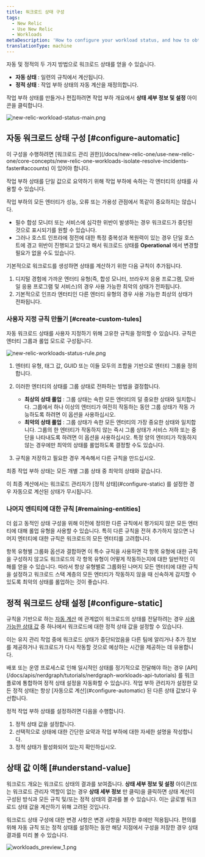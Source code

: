 ```yaml
---
title: 워크로드 상태 구성
tags:
  - New Relic
  - Use New Relic
  - Workloads
metaDescription: 'How to configure your workload status, and how to obtain the workload status.'
translationType: machine
---
```





자동 및 정적의 두 가지 방법으로 워크로드 상태를 얻을 수 있습니다.

* **자동 상태** : 일련의 규칙에서 계산됩니다.
* **정적 상태** : 작업 부하 상태의 자동 계산을 재정의합니다.

작업 부하 상태를 만들거나 편집하려면 작업 부하 개요에서 **상태 세부 정보 및 설정** 아이콘을 클릭합니다.

<img
  title="new-relic-workload-status-main.png"
  alt="new-relic-workload-status-main.png"
  src={newRelicWorkloadStatusMain}
/>

## 자동 워크로드 상태 구성 [#configure-automatic]

<Callout variant="important">
  이 구성을 수행하려면 [워크로드 관리 권한](/docs/new-relic-one/use-new-relic-one/core-concepts/new-relic-one-workloads-isolate-resolve-incidents-faster#accounts) 이 있어야 합니다.
</Callout>

작업 부하 상태를 단일 값으로 요약하기 위해 작업 부하에 속하는 각 엔터티의 상태를 사용할 수 있습니다.

작업 부하의 모든 엔터티가 성능, 오류 또는 가용성 관점에서 똑같이 중요하지는 않습니다.

* 필수 합성 모니터 또는 서비스에 심각한 위반이 발생하는 경우 워크로드가 중단된 것으로 표시되기를 원할 수 있습니다.
* 그러나 호스트 인프라에 정전에 대한 특정 중복성과 복원력이 있는 경우 단일 호스트에 경고 위반이 진행되고 있다고 해서 워크로드 상태를 **Operational** 에서 변경할 필요가 없을 수도 있습니다.

기본적으로 워크로드를 생성하면 상태를 계산하기 위한 다음 규칙이 추가됩니다.

1. 디지털 경험에 가까운 엔터티 유형(즉, 합성 모니터, 브라우저 응용 프로그램, 모바일 응용 프로그램 및 서비스)의 경우 사용 가능한 최악의 상태가 전파됩니다.
2. 기본적으로 인프라 엔터티인 다른 엔터티 유형의 경우 사용 가능한 최상의 상태가 전파됩니다.

### 사용자 지정 규칙 만들기 [#create-custom-tules]

자동 워크로드 상태를 사용자 지정하기 위해 고유한 규칙을 정의할 수 있습니다. 규칙은 엔터티 그룹과 롤업 모드로 구성됩니다.

<img
  title="new-relic-workloads-status-rule.png"
  alt="new-relic-workloads-status-rule.png"
  src={newRelicWorkloadsStatusRule}
/>

1. 엔터티 유형, 태그 값, GUID 또는 이들 모두의 조합을 기반으로 엔터티 그룹을 정의합니다.

2. 이러한 엔터티의 상태를 그룹 상태로 전파하는 방법을 결정합니다.

   * **최상의 상태 롤업** : 그룹 상태는 속한 모든 엔터티의 덜 중요한 상태와 일치합니다. 그룹에서 하나 이상의 엔터티가 여전히 작동하는 동안 그룹 상태가 작동 가능하도록 하려면 이 옵션을 사용하십시오.
   * **최악의 상태 롤업** : 그룹 상태가 속한 모든 엔터티의 가장 중요한 상태와 일치합니다. 그룹의 한 엔터티가 작동하지 않는 즉시 그룹 상태가 서비스 저하 또는 중단을 나타내도록 하려면 이 옵션을 사용하십시오. 특정 양의 엔터티가 작동하지 않는 경우에만 최악의 상태를 롤업하도록 결정할 수도 있습니다.

3. 규칙을 저장하고 필요한 경우 계속해서 다른 규칙을 만드십시오.

최종 작업 부하 상태는 모든 개별 그룹 상태 중 최악의 상태와 같습니다.

<Callout variant="important">
  이 최종 계산에서는 워크로드 관리자가 [정적 상태](#configure-static) 를 설정한 경우 자동으로 계산된 상태가 무시됩니다.
</Callout>

### 나머지 엔티티에 대한 규칙 [#remaining-entities]

더 쉽고 동적인 상태 구성을 위해 이전에 정의한 다른 규칙에서 평가되지 않은 모든 엔터티에 대해 롤업 유형을 사용할 수 있습니다. 특히 다른 규칙을 전혀 추가하지 않으면 나머지 엔터티에 대한 규칙은 워크로드의 모든 엔터티를 고려합니다.

항목 유형별 그룹화 옵션과 결합하면 이 특수 규칙을 사용하면 각 항목 유형에 대한 규칙을 구성하지 않고도 워크로드의 각 항목 유형이 어떻게 작동하는지에 대한 일반적인 이해를 얻을 수 있습니다. 따라서 항상 유형별로 그룹화된 나머지 모든 엔터티에 대한 규칙을 설정하고 워크로드 스택 계층의 모든 엔터티가 작동하지 않을 때 신속하게 감지할 수 있도록 최악의 상태를 롤업하는 것이 좋습니다.

## 정적 워크로드 상태 설정 [#configure-static]

규칙을 기반으로 하는 [자동 계산](#configure-automatic) 에 관계없이 워크로드의 상태를 전달하려는 경우 [사용 가능한 상태 값](/docs/workload-status#obtain-status) 중 하나에서 워크로드에 대한 정적 상태 값을 설정할 수 있습니다.

이는 유지 관리 작업 중에 워크로드 상태가 중단되었음을 다른 팀에 알리거나 추가 정보를 제공하거나 워크로드가 다시 작동할 것으로 예상하는 시간을 제공하는 데 유용합니다.

<Callout variant="tip">
  배포 또는 운영 프로세스로 인해 일시적인 상태를 정기적으로 전달해야 하는 경우 [API](/docs/apis/nerdgraph/tutorials/nerdgraph-workloads-api-tutorials) 를 워크플로에 통합하여 정적 상태 설정을 자동화할 수 있습니다.
</Callout>

<Callout variant="important">
  작업 부하 관리자가 설정한 모든 정적 상태는 항상 [자동으로 계산](#configure-automatic) 된 다른 상태 값보다 우선합니다.
</Callout>

정적 작업 부하 상태를 설정하려면 다음을 수행합니다.

1. 정적 상태 값을 설정합니다.
2. 선택적으로 상태에 대한 간단한 요약과 작업 부하에 대한 자세한 설명을 작성합니다.
3. 정적 상태가 활성화되어 있는지 확인하십시오.

## 상태 값 이해 [#understand-value]

워크로드 개요는 워크로드 상태의 결과를 보여줍니다. **상태 세부 정보 및 설정** 아이콘(또는 워크로드 관리자 역할이 없는 경우 **상태 세부 정보** 만 클릭)을 클릭하면 상태 계산이 구성된 방식과 모든 규칙 및/또는 정적 상태의 결과를 볼 수 있습니다. 이는 글로벌 워크로드 상태 값을 계산하기 위해 고려된 것입니다.

워크로드 상태 구성에 대한 변경 사항은 변경 사항을 저장한 후에만 적용됩니다. 편의를 위해 자동 규칙 또는 정적 상태를 설정하는 동안 해당 지점에서 구성을 저장한 경우 상태 결과를 미리 볼 수 있습니다.

<img
  title="workloads_preview_1.png"
  alt="workloads_preview_1.png"
  src={workloadsPreview10}
/>